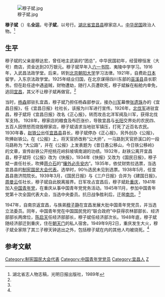 [[File:穆子斌.jpg|thumb]]

'''穆子斌'''（{{bd|1892年||1949年|9月2日}}）名'''全运'''，号'''子斌'''，以号行。[[湖北省|湖北省]][[宜昌县|宜昌县]]穆家店人。[[中华民国|中华民国]]政治人物。<ref name=hbsz>湖北省志人物志稿，光明日报出版社，1989年</ref>

==生平==
穆子斌的父亲是穆达宏，曾任地主武装的“团总”，中华民国初年，经营穆恒发（大号）商店，资金达到20万银元。穆子斌早年入[[六一书院|六一书院]]、夷陵中学学习。1916年，入武昌法政学堂。后来，转到[[北京|北京]][[朝阳大学|朝阳大学]]学习法律。1921年，自费赴[[日本|日本]]留学，入东京法政学堂。1925年结业归国，在北京谋得四川东部的[[巫溪县|巫溪县]]县长职务。但在赴任途中遇盗贼，财物遭劫，随行人员遭砍死，穆子斌躲在船舱内幸免，逃回[[宜昌|宜昌]]，其父不让穆子斌再做官。<ref name=hbsz/>

当时，[[杨森|杨森]]部驻扎宜昌，穆子斌乃担任杨森部参议，接办[[川军|川军]]幕僚[[张遗珠|张遗珠]]办的《宜昌日报》，任《宜昌日报》社社长，该报为川军进行宣传。1926年，[[北伐军|北伐军]]进驻宜昌，穆子斌将《宜昌日报》改名《正心报》，转而攻击北洋军阀及川军，获得北伐军支持。 1928年，穆家店的粮食及布匹涨价，导致宜昌与[[长阳|长阳]]交界处的农民四、五百人因愤怒而烧毁穆家店，穆子斌请求当地驻军镇压，打死了近百名农民。1930年春，[[赵铁公|赵铁公]]出任[[宜昌县|宜昌县]]县长，穆子斌停办《正心报》，另外创办《公报》，吹捧赵铁公。在《公报》上，将天官挢改称“公大挢”，一马路到天官挢溪口的一段马路称为 “大公路”，并在《公报》上发表题为《昔日愚公移山，今日铁公移岭》的文章，宣传赵铁公开挖桃花岭斜坡填南湖的功绩。1932年，赵铁公离开宜昌县，穆子斌将《公报》改为《快报》，1934年《快报》又改为《国民日报》，穆子斌一直任社长，吹捧[[蒋介石|蒋介石]]的“[[攘外必先安内|攘外必先安内]]”。1935年，依仗财势拉选票，当选宜昌县的[[制宪国民大会代表|制宪国民大会代表]]。选举时，90％选民未见到选票。1938年5月，任宜昌县救济院院长。1939年3月，《国民日报》与《三户日报》合并为《建国日报》，[[周曼云|周曼云]]任社长，穆子斌自此脱离报界。日军攻占宜昌后，穆子斌赴[[重庆|重庆]]，1941年加入[[中国青年党|中国青年党]]，在重庆从事中国青年党党务活动。1945年11月，参加中国青年党第十次全国代表大会，当选中央委员。抗日战争胜利后，迁居[[南京|南京]]。<ref name=hbsz/>

1947年，自南京返宜昌，与族弟[[穆子静|穆子静]]在宜昌发展大批中国青年党党员，并当选立法委员。同年，中国青年党在中国国民党的“联合政府”中获得农林部部长、经济部部长两席位，[[陈启天|陈启天]]任经济部部长，穆子斌任经济部次长。1948年底，穆子斌随经济部迁到重庆，住在[[朝天门|朝天门]]的私人宿舍。1949年9月2日，重庆发生大火，穆子斌全家除了其三子穆天钟逃出之外，包括穆子斌在内的其他人均被烧死。<ref name=hbsz/>

==参考文献==
{{reflist}}

{{第4屆中華民國訓政時期立法委員名單}}
{{DEFAULTSORT:Mu穆}}
[[Category:制宪国民大会代表|Category:制宪国民大会代表]]
[[Category:中国青年党党员|Category:中国青年党党员]]
[[Category:宜昌人|Category:宜昌人]]
[[Category:穆姓|Z]]